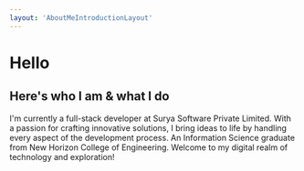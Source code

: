 ```yaml
---
layout: 'AboutMeIntroductionLayout'
---
```


# Hello

## Here's who I am & what I do

I'm currently a full-stack developer at Surya Software Private Limited. With a passion for
crafting innovative solutions, I bring ideas to life by handling every aspect of the development process.
An Information Science graduate from New Horizon College of Engineering. Welcome to my digital realm of technology and
exploration!

